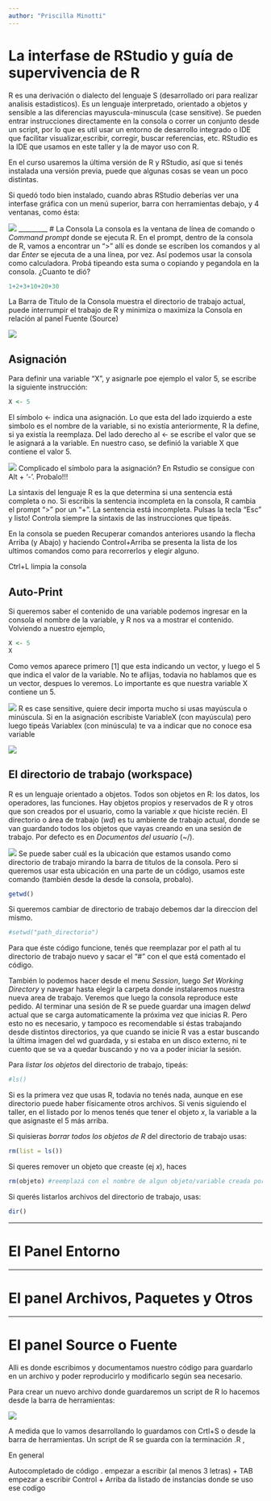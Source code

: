 ```yaml
---
author: "Priscilla Minotti"
---
```

# La interfase de RStudio y guía de supervivencia de R

R es una derivación o dialecto del lenguaje S (desarrollado ori para realizar analisis estadisticos). Es un lenguaje interpretado, orientado a objetos y sensible a las diferencias mayuscula-minuscula (case sensitive). Se pueden entrar instrucciones directamente en la consola o correr un conjunto desde un script, por lo que es util usar un entorno de desarrollo integrado o IDE que facilitar visualizar,escribir,  corregir, buscar referencias, etc. RStudio es la IDE que usamos en este taller y la de mayor uso con R.

En el curso usaremos la última versión de R y RStudio, así que si tenés instalada una versión previa, puede que algunas cosas se vean un poco distintas.

Si quedó todo bien instalado, cuando abras RStudio deberías ver una interfase gráfica con un menú superior, barra con herramientas debajo, y 4 ventanas, como ésta:

![](https://github.com/pmnatural/R-cero/blob/master/Interfase_R/Imagenes/Interfase_RStudio.png)
_________
# La Consola
La consola es la ventana de línea de comando o *Command prompt* donde se ejecuta R. 
En el prompt, dentro de la consola de R, vamos a encontrar un “>” allí es donde se escriben los comandos y al dar *Enter* se ejecuta de a una línea,  por vez. Así podemos usar la consola como calculadora. Probá tipeando esta suma o copiando y pegandola en la consola. ¿Cuanto te dió?
```r
1+2+3+10+20+30
```

La Barra de Titulo de la Consola muestra el directorio de trabajo actual, puede interrumpir el trabajo de R y minimiza o maximiza la Consola en relación al panel Fuente (Source)

![](https://github.com/pmnatural/R-cero/blob/master/Interfase_R/Imagenes/Barra_Titulo_consolaRStudio.png)

## Asignación

Para definir una variable "X",  y asignarle poe ejemplo el valor 5,  se escribe la siguiente instrucción:

```r
X <- 5
```

El símbolo <- indica una asignación. Lo que esta del lado izquierdo a este simbolo es el nombre de la variable, si no existía anteriormente, R la define, si ya existía la reemplaza. Del lado derecho al <- se escribe el valor que se le asignará a la variable. En nuestro caso, se definió la variable X que contiene el valor 5.

![](C:/Users/M-C/Documents/R/Curso Monica Alonso/ojos.png) Complicado el símbolo para la asignación? En Rstudio se consigue con Alt + '-'. Probalo!!!

La sintaxis del lenguaje R es la que determina si una sentencia está completa o no. Si escribis la sentencia incompleta en la consola, R cambia el prompt “>” por un “+”. La sentencia está incompleta. Pulsas la tecla “Esc” y listo! Controla siempre la sintaxis de las instrucciones que tipeás.

En la consola se pueden Recuperar comandos anteriores usando la flecha Arriba (y Abajo) y haciendo Control+Arriba se presenta la lista de los ultimos comandos como para recorrerlos y elegir alguno.

Ctrl+L limpia la consola

## Auto-Print
Si queremos saber el contenido de una variable podemos ingresar en la consola el nombre de la variable, y R nos va a mostrar el contenido. Volviendo a nuestro ejemplo, 

```r
X <- 5
X
```

Como vemos aparece primero [1] que esta indicando un vector, y luego el 5 que indica el valor de la variable. No te aflijas, todavia no hablamos que es un vector, despues lo veremos. Lo importante es que nuestra variable X contiene un 5. 

![](C:/Users/M-C/Documents/R/Curso Monica Alonso/ojos.png) R es case sensitive, quiere decir importa mucho si usas mayúscula o minúscula. Si en la asignación escribiste VariableX (con mayúscula) pero luego tipeás Variablex (con minúscula) te va a indicar que no conoce esa variable

![](C:/Users/M-C/Documents/R/Curso Monica Alonso/Error Case Sensitive.png)   

## El directorio de trabajo (workspace)

R es un lenguaje orientado a objetos. Todos son objetos en R: los datos, los operadores, las funciones. Hay objetos propios y reservados de R y otros que son creados por el usuario, como la variable *x* que hiciste recién. El directorio o área de trabajo (*wd*) es tu ambiente de trabajo actual, donde se van guardando todos los objetos que vayas creando en una sesión de trabajo. Por defecto es en *Documentos del usuario* (~/).  

![](https://github.com/pmnatural/R-cero/blob/master/Interfase_R/Imagenes/Directorio_de_trabajo.png)
Se puede saber cuál es la ubicación que estamos usando como directorio de trabajo  mirando la barra de titulos de la consola. Pero si queremos usar esta ubicación en una parte de un código, usamos este comando (también desde la desde la consola, probalo). 
```r
getwd()
```

Si queremos cambiar de directorio de trabajo debemos dar la direccion del mismo.
```r
#setwd("path_directorio") 
```
Para que éste código funcione, tenés que reemplazar por el path al tu directorio de trabajo nuevo y sacar el "#" con el que está comentado el código.

También lo podemos hacer desde el menu *Session*, luego *Set Working Directory* y navegar hasta elegir la carpeta donde instalaremos nuestra nueva area de trabajo. Veremos que luego la consola reproduce este pedido. Al terminar una sesión de R se puede guardar una imagen del*wd* actual que se carga automaticamente la próxima vez que inicias R. Pero esto no es necesario, y tampoco es recomendable si éstas trabajando desde distintos directorios, ya que cuando se inicie R vas a estar buscando la última imagen del wd guardada, y si estaba en un disco externo, ni te cuento que se va a quedar buscando y no va a poder iniciar la sesión.

Para *listar los objetos* del directorio de trabajo, tipeás:
```r
#ls()
```
Si es la primera vez que usas R, todavia no tenés nada, aunque en ese directorio puede haber físicamente otros archivos. Si venis siguiendo el taller, en el listado por lo menos tenés que tener el objeto *x*, la variable a la que asignaste el 5 más arriba.

Si quisieras *borrar todos los objetos de R* del directorio de trabajo usas:
```r
rm(list = ls())
```

Si queres remover un objeto que creaste (ej *x*), haces 
```r
rm(objeto) #reemplazá con el nombre de algun objeto/variable creada por vos
```

Si querés listarlos archivos del directorio de trabajo, usas: 
```r
dir()
```
_________
# El Panel Entorno


_________
# El panel Archivos, Paquetes y Otros

_________
# El panel Source o Fuente

Alli es donde escribimos y documentamos nuestro código para guardarlo en un archivo y poder reproducirlo y modificarlo según sea necesario.

Para crear un nuevo archivo donde guardaremos un script de R lo hacemos desde la barra de herramientas:

![](https://github.com/pmnatural/R-cero/blob/master/Interfase_R/Imagenes/RStudio_Script_nuevo.png)

A medida que lo vamos desarrollando lo guardamos con Crtl+S o desde la barra de herramientas. Un script de R se guarda con la terminación .R ,

En general 


Autocompletado de código . 
empezar a escribir (al menos 3 letras) + TAB 
empezar a escribir Control + Arriba  da listado de instancias donde se uso ese codigo



